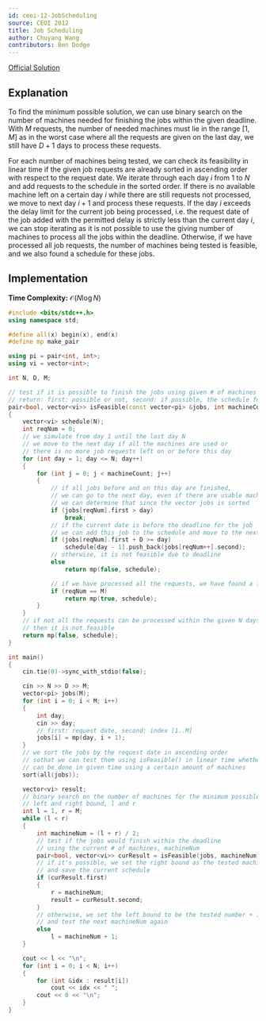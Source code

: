 ```yaml
---
id: ceoi-12-JobScheduling
source: CEOI 2012
title: Job Scheduling
author: Chuyang Wang
contributors: Ben Dodge
---
```


[Official Solution](https://web.archive.org/web/20200923160544/http://ceoi2012.elte.hu/download/modelsolutions/1_soljobs.pdf)

## Explanation

To find the minimum possible solution, we can use binary search on the number of machines needed for finishing the jobs within the given deadline. With $M$ requests, the number of needed machines must lie in the range $[1, M]$ as in the worst case where all the requests are given on the last day, we still have $D + 1$ days to process these requests. 

For each number of machines being tested, we can check its feasibility in linear time if the given job requests are already sorted in ascending order with respect to the request date. We iterate through each day $i$ from $1$ to $N$ and add requests to the schedule in the sorted order. If there is no available machine left on a certain day $i$ while there are still requests not processed, we move to next day $i+1$ and process these requests. If the day $i$ exceeds the delay limit for the current job being processed, i.e. the request date of the job added with the permitted delay is strictly less than the current day $i$, we can stop iterating as it is not possible to use the giving number of machines to process all the jobs within the deadline. Otherwise, if we have processed all job requests, the number of machines being tested is feasible, and we also found a schedule for these jobs. 

## Implementation

**Time Complexity:** $\mathcal{O}(N \log N)$

<LanguageSection>

<CPPSection>

```cpp
#include <bits/stdc++.h>
using namespace std;

#define all(x) begin(x), end(x)
#define mp make_pair

using pi = pair<int, int>;
using vi = vector<int>;

int N, D, M;

// test if it is possible to finish the jobs using given # of machines
// return: first: possible or not, second: if possible, the schedule for the jobs
pair<bool, vector<vi>> isFeasible(const vector<pi> &jobs, int machineCount)
{
	vector<vi> schedule(N);
	int reqNum = 0;
	// we simulate from day 1 until the last day N
	// we move to the next day if all the machines are used or
	// there is no more job requests left on or before this day
	for (int day = 1; day <= N; day++)
	{
		for (int j = 0; j < machineCount; j++)
		{
			// if all jobs before and on this day are finished,
			// we can go to the next day, even if there are usable machines left
			// we can determine that since the vector jobs is sorted
			if (jobs[reqNum].first > day)
				break;
			// if the current date is before the deadline for the job
			// we can add this job to the schedule and move to the next job request
			if (jobs[reqNum].first + D >= day)
				schedule[day - 1].push_back(jobs[reqNum++].second);
			// otherwise, it is not feasible due to deadline
			else
				return mp(false, schedule);

			// if we have processed all the requests, we have found a feasible sol
			if (reqNum == M)
				return mp(true, schedule);
		}
	}
	// if not all the requests can be processed within the given N days,
	// then it is not feasible
	return mp(false, schedule);
}

int main()
{
	cin.tie(0)->sync_with_stdio(false);

	cin >> N >> D >> M;
	vector<pi> jobs(M);
	for (int i = 0; i < M; i++)
	{
		int day;
		cin >> day;
		// first: request date, second: index [1..M]
		jobs[i] = mp(day, i + 1);
	}
	// we sort the jobs by the request date in ascending order
	// sothat we can test them using isFeasible() in linear time whether they
	// can be done in given time using a certain amount of machines
	sort(all(jobs));

	vector<vi> result;
	// binary search on the number of machines for the minimum possible solution
	// left and right bound, l and r
	int l = 1, r = M;
	while (l < r)
	{
		int machineNum = (l + r) / 2;
		// test if the jobs would finish within the deadline
		// using the current # of machines, machineNum
		pair<bool, vector<vi>> curResult = isFeasible(jobs, machineNum);
		// if it's possible, we set the right bound as the tested machine number
		// and save the current schedule
		if (curResult.first)
		{
			r = machineNum;
			result = curResult.second;
		}
		// otherwise, we set the left bound to be the tested number + 1
		// and test the next machineNum again
		else
			l = machineNum + 1;
	}

	cout << l << "\n";
	for (int i = 0; i < N; i++)
	{
		for (int &idx : result[i])
			cout << idx << " ";
		cout << 0 << "\n";
	}
}
```

</CPPSection>


</LanguageSection>
